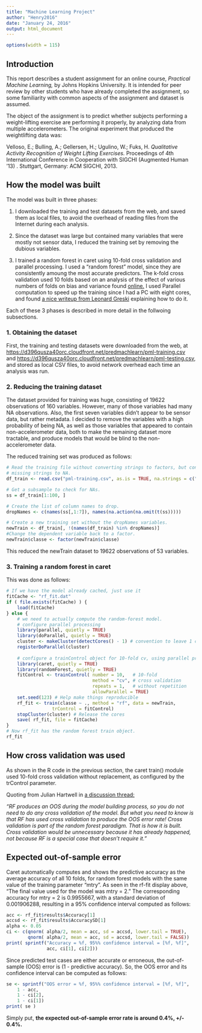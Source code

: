 ```yaml
---
title: "Machine Learning Project"
author: "Henry2016"
date: "January 24, 2016"
output: html_document
---
```

```r
options(width = 115)
```

## Introduction
This report describes a student assignment for an online course, *Practical Machine Learning,* 
by Johns Hopkins University.  It is intended for peer review by other students who have
already completed the assignment, so some familiarity with common aspects of the assignment
and dataset is assumed.

The object of the assignment is to predict whether subjects performing a weight-lifting exercise
are performing it properly, by analyzing data from multiple accelerometers. The original experiment
that produced the weightlifting data was:

Velloso, E.; Bulling, A.; Gellersen, H.; Ugulino, W.; Fuks, H.
*Qualitative Activity Recognition of Weight Lifting Exercises.*
Proceedings of 4th International Conference in Cooperation with SIGCHI
(Augmented Human '13) . Stuttgart, Germany: ACM SIGCHI, 2013.

## How the model was built
The model was built in three phases:

1. I downloaded the training and test datasets from the web, and saved them as
local files, to avoid the overhead of reading files from the Internet during each
analysis. 

2. Since the dataset was large but contained many variables that
were mostly not sensor data, I reduced the training set by removing the dubious
variables. 

3. I trained a random forest in caret using 10-fold cross validation and
parallel processing. I used a "random forest" model, since they are consistently
amoung the most accurate predictors. The k-fold cross validation used 10 folds
based on an analysis of the effect of various numbers of folds on bias and
variance found [online.](http://appliedpredictivemodeling.com/blog/2014/11/27/vpuig01pqbklmi72b8lcl3ij5hj2qm)
I used Parallel computation to speed up the training since I had a PC with
eight cores, and found [a nice
writeup from Leonard Greski](<https://github.com/lgreski/datasciencectacontent/blob/master/markdown/pml-randomForestPerformance.md) explaining how to do it.

Each of these 3 phases is described in more detail in the follwoing subsections.

### 1. Obtaining the dataset
First, the training and testing datasets were downloaded from the web, at
<https://d396qusza40orc.cloudfront.net/predmachlearn/pml-training.csv> and
<https://d396qusza40orc.cloudfront.net/predmachlearn/pml-testing.csv>, and stored
as local CSV files, to avoid network overhead each time an analysis was run.

### 2. Reducing the training dataset
The dataset provided for training was huge, consisting of 19622 observations of 160 variables.
However, many of those variables had many NA observations. Also, the first seven variables
didn't appear to be sensor data, but rather metadata. I decided to remove the variables
with a high probability of being NA, as well as those variables that appeared to
contain non-accelerometer data, both to make the remaining dataset more tractable,
and produce models that would be blind to the non-accelerometer data.

The reduced training set was produced as follows:
```r
# Read the training file without converting strings to factors, but converting
# missing strings to NA.
df_train <- read.csv("pml-training.csv", as.is = TRUE, na.strings = c("NA", "", "#DIV/0"))

# Get a subsample to check for NAs.
ss = df_train[1:100, ]

# Create the list of column names to drop.
dropNames <- c(names(ss[,1:7]), names(na.action(na.omit(t(ss)))))

# Create a new training set without the dropNames variables.
newTrain <- df_train[, !(names(df_train) %in% dropNames)]
#Change the dependent variable back to a factor.
newTrain$classe <- factor(newTrain$classe)

```
This reduced the newTrain dataset to 19622 observations of 53 variables.

### 3. Training a random forest in caret
This was done as follows:
```r
# If we have the model already cached, just use it
fitCache <- "rf_fit.dat"
if ( file.exists(fitCache) ) {
    load(fitCache)
} else {
    # we need to actually compute the random-forest model.
    # configure parallel processing
    library(parallel, quietly = TRUE)
    library(doParallel, quietly = TRUE)
    cluster <- makeCluster(detectCores() - 1) # convention to leave 1 core for OS
    registerDoParallel(cluster)
    
    # configure a trainControl object for 10-fold cv, using parallel processing.
    library(caret, quietly = TRUE)
    library(randomForest, quietly = TRUE)
    fitControl <- trainControl( number = 10,   # 10-fold
                                method = "cv", # cross validation
                                repeats = 1,   # without repetition
                                allowParallel = TRUE)
    set.seed(123) # Help make things reproducible
    rf_fit <- train(classe ~ ., method = "rf", data = newTrain,
                 trControl = fitControl)
    stopCluster(cluster) # Release the cores
    save( rf_fit, file = fitCache)
}
# Now rf_fit has the random forest train object.
rf_fit
```


## How cross validation was used
As shown in the R code in the previous section, the caret train() module used 10-fold cross
validation without replacement, as
configured by the trControl parameter.

Quoting from Julian Hartwell in [a discussion thread:](https://www.coursera.org/learn/practical-machine-learning/module/jTyf6/discussions/rZR-hL2IEeWlQwoU9G612w)

*"RF produces an OOS during the model building process, so you do not need to do any cross validation of the model. But what you need to know is that RF has used cross validation to produce the OOS error rate! Cross validation is part of the random forest paradigm. That is how it is built. Cross validation would be unnecessary because it has already happened, not because RF is a special case that doesn't require it."*

## Expected out-of-sample error
Caret automatically computes and shows the predictive accuracy as the average accuracy
of all 10 folds, for random forest models with the same value of the training parameter "mtry".
As seen in the rf-fit display above,
"The final value used for the model was mtry = 2."
The corresponding accuracy for mtry = 2 is 0.9955667, with a standard deviation of
0.001906288, resulting in a 95% confidence interval computed as follows:
```r
acc <- rf_fit$results$Accuracy[1]
accsd <- rf_fit$results$AccuracySD[1]
alpha <- 0.05
ci <- c(qnorm( alpha/2, mean = acc, sd = accsd, lower.tail = TRUE),
        qnorm( alpha/2, mean = acc, sd = accsd, lower.tail = FALSE))
print( sprintf("Accuracy = %f, 95%% confidence interval = [%f, %f]",
               acc, ci[1], ci[2]))
```

Since predicted test cases are either accurate or erroneous, the out-of-sample (OOS) error is (1 - predictive accuracy). So, the OOS error and its confidence interval can be computed as follows:
```r

se <- sprintf("OOS error = %f, 95%% confidence interval = [%f, %f]", 
    1 - acc, 
    1 - ci[2], 
    1 - ci[1])
print( se )
```
Simply put, **the expected out-of-sample error rate is around 0.4%, +/- 0.4%.**



